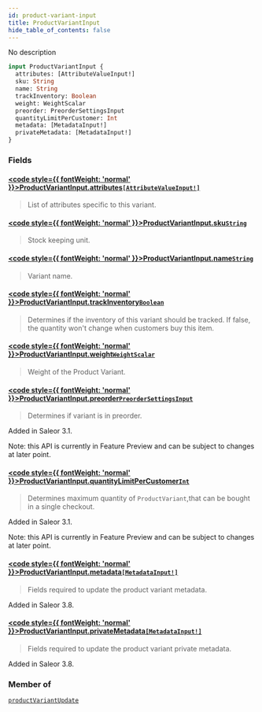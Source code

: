 ```yaml
---
id: product-variant-input
title: ProductVariantInput
hide_table_of_contents: false
---
```








No description

```graphql
input ProductVariantInput {
  attributes: [AttributeValueInput!]
  sku: String
  name: String
  trackInventory: Boolean
  weight: WeightScalar
  preorder: PreorderSettingsInput
  quantityLimitPerCustomer: Int
  metadata: [MetadataInput!]
  privateMetadata: [MetadataInput!]
}
```


### Fields

#### [<code style={{ fontWeight: 'normal' }}>ProductVariantInput.<b>attributes</b></code>](#)<Bullet />[`[AttributeValueInput!]`](../../../developer/api-reference/inputs/attribute-value-input) <Badge class="secondary" text="list"/> <Badge class="secondary" text="input"/>
> List of attributes specific to this variant.
> 

#### [<code style={{ fontWeight: 'normal' }}>ProductVariantInput.<b>sku</b></code>](#)<Bullet />[`String`](../../../developer/api-reference/scalars/string) <Badge class="secondary" text="scalar"/>
> Stock keeping unit.
> 

#### [<code style={{ fontWeight: 'normal' }}>ProductVariantInput.<b>name</b></code>](#)<Bullet />[`String`](../../../developer/api-reference/scalars/string) <Badge class="secondary" text="scalar"/>
> Variant name.
> 

#### [<code style={{ fontWeight: 'normal' }}>ProductVariantInput.<b>trackInventory</b></code>](#)<Bullet />[`Boolean`](../../../developer/api-reference/scalars/boolean) <Badge class="secondary" text="scalar"/>
> Determines if the inventory of this variant should be tracked. If false, the quantity won't change when customers buy this item.
> 

#### [<code style={{ fontWeight: 'normal' }}>ProductVariantInput.<b>weight</b></code>](#)<Bullet />[`WeightScalar`](../../../developer/api-reference/scalars/weight-scalar) <Badge class="secondary" text="scalar"/>
> Weight of the Product Variant.
> 

#### [<code style={{ fontWeight: 'normal' }}>ProductVariantInput.<b>preorder</b></code>](#)<Bullet />[`PreorderSettingsInput`](../../../developer/api-reference/inputs/preorder-settings-input) <Badge class="secondary" text="input"/>
> Determines if variant is in preorder.

Added in Saleor 3.1.

Note: this API is currently in Feature Preview and can be subject to changes at later point.
> 

#### [<code style={{ fontWeight: 'normal' }}>ProductVariantInput.<b>quantityLimitPerCustomer</b></code>](#)<Bullet />[`Int`](../../../developer/api-reference/scalars/int) <Badge class="secondary" text="scalar"/>
> Determines maximum quantity of `ProductVariant`,that can be bought in a single checkout.

Added in Saleor 3.1.

Note: this API is currently in Feature Preview and can be subject to changes at later point.
> 

#### [<code style={{ fontWeight: 'normal' }}>ProductVariantInput.<b>metadata</b></code>](#)<Bullet />[`[MetadataInput!]`](../../../developer/api-reference/inputs/metadata-input) <Badge class="secondary" text="list"/> <Badge class="secondary" text="input"/>
> Fields required to update the product variant metadata.

Added in Saleor 3.8.
> 

#### [<code style={{ fontWeight: 'normal' }}>ProductVariantInput.<b>privateMetadata</b></code>](#)<Bullet />[`[MetadataInput!]`](../../../developer/api-reference/inputs/metadata-input) <Badge class="secondary" text="list"/> <Badge class="secondary" text="input"/>
> Fields required to update the product variant private metadata.

Added in Saleor 3.8.
> 



### Member of

[`productVariantUpdate`](../../../developer/api-reference/mutations/product-variant-update)  <Badge class="secondary" text="mutation"/>



